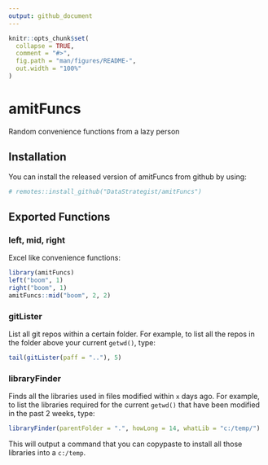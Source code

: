 ```yaml
---
output: github_document
---
```


<!-- README.md is generated from README.Rmd. Please edit that file -->

```r
knitr::opts_chunk$set(
  collapse = TRUE,
  comment = "#>",
  fig.path = "man/figures/README-",
  out.width = "100%"
)
```
# amitFuncs

Random convenience functions from a lazy person

## Installation

You can install the released version of amitFuncs from github by using:

``` r
# remotes::install_github("DataStrategist/amitFuncs")
```

## Exported Functions

### left, mid, right

Excel like convenience functions:

``` r
library(amitFuncs)
left("boom", 1)
right("boom", 1)
amitFuncs::mid("boom", 2, 2)

```

### gitLister

List all git repos within a certain folder. For example, to list all the repos in the folder above your current `getwd()`, type:

```r
tail(gitLister(paff = ".."), 5)
```
 

### libraryFinder

Finds all the libraries used in files modified within `x` days ago. For example, to list the libraries required for the current `getwd()` that have been modified in the past 2 weeks, type:

```r
libraryFinder(parentFolder = ".", howLong = 14, whatLib = "c:/temp/")
```

This will output a command that you can copypaste to install all those libraries into a `c:/temp`.
